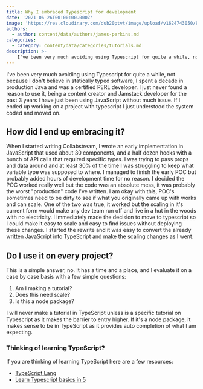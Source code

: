 ```yaml
---
title: Why I embraced Typescript for development
date: '2021-06-26T00:00:00.000Z'
image: 'https://res.cloudinary.com/dub20ptvt/image/upload/v1624743050/Embrace_Typescript_ly0g9c.webp'
authors:
  - author: content/data/authors/james-perkins.md
categories:
  - category: content/data/categories/tutorials.md
description: >-
    I've been very much avoiding using Typescript for quite a while, not because I don't believe in statically typed software, I spent a decade in production Java and was a certified PERL developer. I just never found a reason to use it, being a content creator and Jamstack developer for the past 3 years I have just been using JavaScript without much issue. If I ended up working on a project with typescript I just understood the system coded and moved on
---
```


I've been very much avoiding using Typescript for quite a while, not because I don't believe in statically typed software, I spent a decade in production Java and was a certified PERL developer. I just never found a reason to use it, being a content creator and Jamstack developer for the past 3 years I have just been using JavaScript without much issue. If I ended up working on a project with typescript I just understood the system coded and moved on.

## How did I end up embracing it?

When I started writing Collabstream, I wrote an early implementation in JavaScript that used about 30 components, and a half dozen hooks with a bunch of API calls that required specific types. I was trying to pass props and data around and at least 30% of the time I was struggling to keep what variable type was supposed to where. I managed to finish the early POC but probably added hours of development time for no reason. I decided the POC worked really well but the code was an absolute mess, it was probably the worst "production" code I've written. I am okay with this, POC's sometimes need to be dirty to see if what you originally came up with works and can scale. One of the two was true, it worked but the scaling in it's current form would make any dev team run off and live in a hut in the woods with no electricity.
I immediately made the decision to move to typescript so I could make it easy to scale and easy to find issues without deploying these changes. I started the rewrite and it was easy to convert the already written JavaScript into TypeScript and make the scaling changes as I went.

## Do I use it on every project?

This is a simple answer, no. It has a time and a place, and I evaluate it on a case by case basis with a few simple questions:

1. Am I making a tutorial?
2. Does this need scale?
3. Is this a node package?

I will never make a tutorial in TypeScript unless is a specific tutorial on Typescript as it makes the barrier to entry higher. If it's a node package, it makes sense to be in TypeScript as it provides auto completion of what I am expecting.

### Thinking of learning TypeScript?

If you are thinking of learning TypeScript here are a few resources:

-   [TypeScript Lang](https://www.typescriptlang.org/docs/)
-   [Learn Typescript basics in 5 ](https://www.freecodecamp.org/news/learn-typescript-in-5-minutes-13eda868daeb/)
